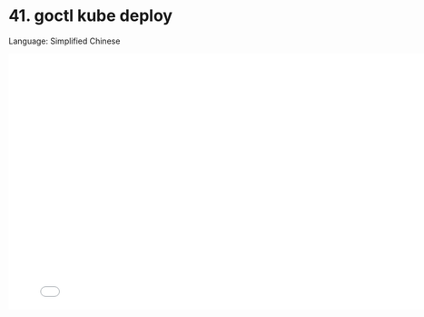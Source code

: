 # 41. goctl kube deploy

Language: Simplified Chinese

<iframe src="//player.bilibili.com/player.html?bvid=BV1Et4y1t7Pu&page=1"
    width="800"
    height="450"
    frameborder="0"
    allowfullscreen
    scrolling="no"
    border="0"
    framespacing="0"
    allowfullscreen="true">
</iframe>
